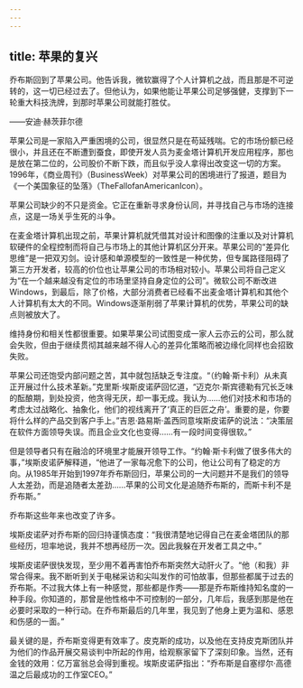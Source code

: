 ```yaml
---
---
---
```

title: 苹果的复兴
---




乔布斯回到了苹果公司。他告诉我，微软赢得了个人计算机之战，而且那是不可逆转的，这一切已经过去了。但他认为，如果他能让苹果公司足够强健，支撑到下一轮重大科技洗牌，到那时苹果公司就能打胜仗。

——安迪·赫茨菲尔德



苹果公司是一家陷入严重困境的公司，很显然只是在苟延残喘。它的市场份额已经很小，并且还在不断遭到蚕食，即使开发人员为麦金塔计算机开发应用程序，那也是放在第二位的，公司股价不断下跌，而且似乎没人拿得出改变这一切的方案。1996年，《商业周刊》（BusinessWeek）对苹果公司的困境进行了报道，题目为《一个美国象征的坠落》（TheFallofanAmericanIcon）。

苹果公司缺少的不只是资金。它正在重新寻求身份认同，并寻找自己与市场的连接点，这是一场关乎生死的斗争。

在麦金塔计算机出现之前，苹果计算机就凭借其对设计和图像的注重以及对计算机软硬件的全程控制而将自己与市场上的其他计算机区分开来。苹果公司的“差异化思维”是一把双刃剑。设计感和单源模型的一致性是一种优势，但专属路径阻碍了第三方开发者，较高的价位也让苹果公司的市场相对较小。苹果公司将自己定义为“在一个越来越没有定位的市场里坚持自身定位的公司”。微软公司不断改进Windows，到最后，除了价格，大部分消费者已经看不出麦金塔计算机和其他个人计算机有太大的不同。Windows逐渐削弱了苹果计算机的优势，苹果公司的缺点则被放大了。

维持身份和相关性都很重要。如果苹果公司试图变成一家人云亦云的公司，那么就会失败，但由于继续贯彻其越来越不得人心的差异化策略而被边缘化同样也会招致失败。

苹果公司还饱受内部问题之苦，其中就包括缺乏专注度。“（约翰·斯卡利）从未真正开展过什么技术革新。”克里斯·埃斯皮诺萨回忆道，“迈克尔·斯宾德勒有冗长乏味的酝酿期，到处投资，他贪得无厌，却一事无成。我认为……他们对技术和市场的考虑太过战略化、抽象化，他们的视线离开了‘真正的巨匠之舟’。重要的是，你要将什么样的产品交到客户手上。”吉恩·路易斯·盖西同意埃斯皮诺萨的说法：“决策层在软件方面领导失误。而且企业文化也变得……有一段时间变得很软。”

但是领导者只有在融洽的环境里才能展开领导工作。“约翰·斯卡利做了很多伟大的事，”埃斯皮诺萨解释道，“他进了一家每况愈下的公司，他让公司有了稳定的方向。从1985年开始到1997年乔布斯回归，苹果公司的一大问题并不是我们的领导人太差劲，而是追随者太差劲……苹果的公司文化是追随乔布斯的，而斯卡利不是乔布斯。”

乔布斯这些年来也改变了许多。

埃斯皮诺萨对乔布斯的回归持谨慎态度：“我很清楚地记得自己在麦金塔团队的那些经历，坦率地说，我并不想再经历一次。因此我躲在开发者工具之中。”

埃斯皮诺萨很快发现，至少用不着再害怕乔布斯突然大动肝火了。“他（和我）非常合得来。我不断听到关于电梯采访和尖叫发作的可怕故事，但那些都属于过去的乔布斯。不过我大体上有一种感觉，那些都是作秀——那是乔布斯维持知名度的一种手段。你知道的，那曾是他性格中不可控制的一部分，几年后，我感到那是他在必要时采取的一种行动。在乔布斯最后的几年里，我见到了他身上更为温和、感恩和伤感的一面。”

最关键的是，乔布斯变得更有效率了。皮克斯的成功，以及他在支持皮克斯团队并为他们的作品开展交易谈判中所起的作用，给观察家留下了深刻印象。当然，还有金钱的效用：亿万富翁总会得到重视。埃斯皮诺萨指出：“乔布斯是自塞缪尔·高德温之后最成功的工作室CEO。”